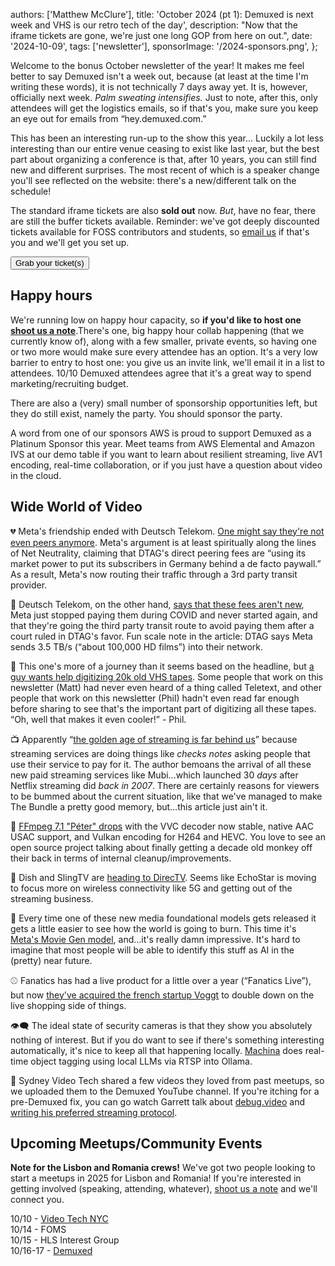   authors: ['Matthew McClure'],
  title: 'October 2024 (pt 1): Demuxed is next week and VHS is our retro tech of the day',
  description: "Now that the iframe tickets are gone, we're just one long GOP from here on out.",
  date: '2024-10-09',
  tags: ['newsletter'],
  sponsorImage: '/2024-sponsors.png',
};


Welcome to the bonus October newsletter of the year\! It makes me feel better to say Demuxed isn't a week out, because (at least at the time I'm writing these words), it is not technically 7 days away yet. It is, however, officially next week. *Palm sweating intensifies.* Just to note, after this, only attendees will get the logistics emails, so if that's you, make sure you keep an eye out for emails from “hey.demuxed.com.”

This has been an interesting run-up to the show this year… Luckily a lot less interesting than our entire venue ceasing to exist like last year, but the best part about organizing a conference is that, after 10 years, you can still find new and different surprises. The most recent of which is a speaker change you'll see reflected on the website: there's a new/different talk on the schedule\!

The standard iframe tickets are also **sold out** now. *But*, have no fear, there are still the buffer tickets available. Reminder: we've got deeply discounted tickets available for FOSS contributors and students, so [email us](mailto:info@demuxed.com) if that's you and we'll get you set up.

<Link href="https://tickets.demuxed.com">
  <Button>Grab your ticket(s)</Button>
</Link>

## Happy hours

We're running low on happy hour capacity, so **if you'd like to host one [shoot us a note](mailto:info@demuxed.com)**.There's one, big happy hour collab happening (that we currently know of), along with a few smaller, private events, so having one or two more would make sure every attendee has an option. It's a very low barrier to entry to host one: you give us an invite link, we'll email it in a list to attendees. 10/10 Demuxed attendees agree that it's a great way to spend marketing/recruiting budget.

There are also a (very) small number of sponsorship opportunities left, but they do still exist, namely the party. You should sponsor the party.

<div className="px-8 py-2 border-dashed border-2 text-center text-sm">
  <span className="block italic">A word from one of our sponsors</span>
  <Link href="https://aws.amazon.com/media-services/">AWS</Link> is proud to support Demuxed as a Platinum Sponsor this year. Meet teams from AWS Elemental and Amazon IVS at our demo table if you want to learn about resilient streaming, live AV1 encoding, real-time collaboration, or if you just have a question about video in the cloud.
</div>

## Wide World of Video

💔 Meta's friendship ended with Deutsch Telekom. [One might say they're not even peers anymore](https://about.fb.com/news/2024/09/why-were-having-to-end-our-direct-peering-relationship-with-deutsche-telekom/). Meta's argument is at least spiritually along the lines of Net Neutrality, claiming that DTAG's direct peering fees are “using its market power to put its subscribers in Germany behind a de facto paywall.” As a result, Meta's now routing their traffic through a 3rd party transit provider.

😤 Deutsch Telekom, on the other hand, [says that these fees aren't new](https://www.telekom.com/en/company/details/meta-is-not-above-the-law-1079704), Meta just stopped paying them during COVID and never started again, and that they're going the third party transit route to avoid paying them after a court ruled in DTAG's favor. Fun scale note in the article: DTAG says Meta sends 3.5 TB/s (“about 100,000 HD films”) into their network.

📼 This one's more of a journey than it seems based on the headline, but [a guy wants help digitizing 20k old VHS tapes](https://takes.jamesomalley.co.uk/p/my-vhs-nightmare). Some people that work on this newsletter (Matt) had never even heard of a thing called Teletext, and other people that work on this newsletter (Phil) hadn't even read far enough before sharing to see that's the important part of digitizing all these tapes. “Oh, well that makes it even cooler\!” \- Phil. 

📺 Apparently “[the golden age of streaming is far behind us](https://www.theguardian.com/tv-and-radio/2024/sep/27/price-hikes-terrible-adverts-customer-crackdowns-how-the-joy-in-streaming-tv-died)” because streaming services are doing things like *checks notes* asking people that use their service to pay for it. The author bemoans the arrival of all these new paid streaming services like Mubi…which launched 30 *days* after Netflix streaming did *back in 2007*. There are certainly reasons for viewers to be bummed about the current situation, like that we've managed to make The Bundle a pretty good memory, but…this article just ain't it.

🚢 [FFmpeg 7.1 "Péter" drops](https://www.ffmpeg.org/#pr7.1) with the VVC decoder now stable, native AAC USAC support, and Vulkan encoding for H264 and HEVC. You love to see an open source project talking about finally getting a decade old monkey off their back in terms of internal cleanup/improvements.

📡 Dish and SlingTV are [heading to DirecTV](https://ir.echostar.com/news-releases/news-release-details/echostar-announces-suite-transformative-transactions-delever-its). Seems like EchoStar is moving to focus more on wireless connectivity like 5G and getting out of the streaming business.

🍝 Every time one of these new media foundational models gets released it gets a little easier to see how the world is going to burn. This time it's [Meta's Movie Gen model](https://ai.meta.com/research/movie-gen/), and…it's really damn impressive. It's hard to imagine that most people will be able to identify this stuff as AI in the (pretty) near future.

⚾ Fanatics has had a live product for a little over a year (“Fanatics Live”), but now [they've acquired the french startup Voggt](https://www.sportspromedia.com/news/fanatics-live-voggt-acquisition-europe/) to double down on the live shopping side of things.

👁️‍🗨️ The ideal state of security cameras is that they show you absolutely nothing of interest. But if you do want to see if there's something interesting automatically, it's nice to keep all that happening locally. [Machina](https://github.com/PsyChip/machina) does real-time object tagging using local LLMs via RTSP into Ollama.

🎤 Sydney Video Tech shared a few videos they loved from past meetups, so we uploaded them to the Demuxed YouTube channel. If you're itching for a pre-Demuxed fix, you can go watch Garrett talk about [debug.video](https://www.youtube.com/watch?v=27Z1eqV3YDQ) and [writing his preferred streaming protocol](https://www.youtube.com/watch?v=Ww0Ea12191s). 

## Upcoming Meetups/Community Events

**Note for the Lisbon and Romania crews\!** We've got two people looking to start a meetups in 2025 for Lisbon and Romania\! If you're interested in getting involved (speaking, attending, whatever), [shoot us a note](mailto:info@demuxed.com) and we'll connect you.

10/10 \- [Video Tech NYC](https://lu.ma/lup2pb9c)  
10/14 \- FOMS  
10/15 \- HLS Interest Group  
10/16-17 \- [Demuxed](https://2024.demuxed.com)
